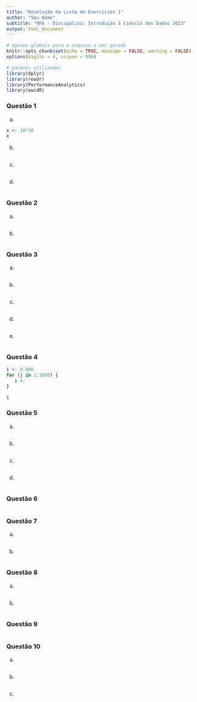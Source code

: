 ```yaml
---
title: "Resolução da Lista de Exercícios 1"
author: "Seu Nome"
subtitle: "MPA - Discipplina: Introdução à Ciência dos Dados 2023"
output: html_document
---
```


```r
# opcoes globais para o arquivo a ser gerado
knitr::opts_chunk$set(echo = TRUE, message = FALSE, warning = FALSE)
options(digits = 4, scipen = 999)

# pacotes utilizados
library(dplyr)
library(readr)
library(PerformanceAnalytics)
library(owidR)
```



### Questão 1

a.

```r
x <- 10*30
x
```

b.

```r

```

c.

```r

```

d.

```r

```


### Questão 2

a.

```r

```

b.

```r

```


### Questão 3


a.

```r

```

b.

```r

```

c.

```r

```

d.

```r

```

e.

```r

```


### Questão 4

```r
i <- 0.006
for (j in 1:1000) {
   i <- 
}

i
```


### Questão 5

a. 

```r

```

b.

```r

```

c.

```r

```

d.

```r

```


### Questão 6

```r

```


### Questão 7

a.

```r

```


b.

```r

```


### Questão 8

a.

```r

```


b.

```r

```


### Questão 9

```r

```


### Questão 10

a. 

```r

```

b.

```r

```

c.

```r

```



